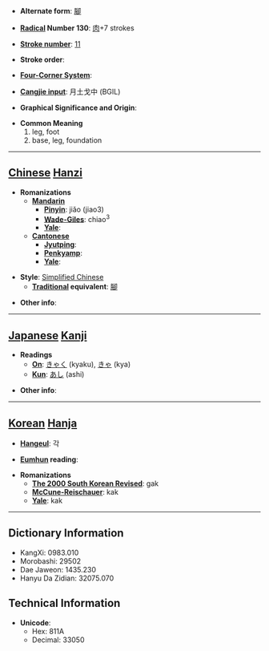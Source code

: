 * '''Alternate form''': [[腳]]

* '''[[Wiktionary:Chinese radical index| Radical]] Number 130''': [[Wiktionary:Chinese radical index 肉|肉]]+7 strokes

* '''[[Wiktionary:Chinese total strokes index|Stroke number]]''': [[Wiktionary:Chinese total strokes index 11|11]]

* '''Stroke order''': 

* '''[[Wiktionary:Chinese four corner index|Four-Corner System]]''': 

* '''[[Wiktionary:Chinese Cangjie index|Cangjie input]]''': 月土戈中 (BGIL)

* '''Graphical Significance and Origin''': 

* '''Common Meaning'''
*#leg, foot
*# base, leg, foundation


----

== [[Chinese]] [[Hanzi]] ==

* '''Romanizations'''
** '''[[Mandarin]]'''
*** '''[[Pinyin]]''': jiǎo (jiao3)
*** '''[[Wade-Giles]]''': chiao<sup>3</sup>
*** '''[[Yale]]''': 
** '''[[Cantonese]]'''
*** '''[[Jyutping]]''':
*** '''[[Penkyamp]]''': 
*** '''[[Yale]]''': 

* '''Style''': [[Simplified Chinese]] 
** '''[[Traditional Chinese|Traditional]] equivalent''': [[腳]]

* '''Other info''': 

----

== [[Japanese]] [[Kanji]] ==

* '''Readings'''
** '''[[On]]''': [[きゃく]] (kyaku), [[きゃ]] (kya)
** '''[[Kun]]''': [[あし]] (ashi)

* '''Other info''':  

----

== [[Korean]] [[Hanja]] ==

* '''[[Hangeul]]''': 각

* '''[[Eumhun]] reading''': 

* '''Romanizations'''
** '''[[The 2000 South Korean Revised Romanization|The 2000 South Korean Revised]]''': gak
** '''[[McCune-Reischauer]]''': kak
** '''[[Yale]]''': kak

----

== Dictionary Information ==

* KangXi: 0983.010
* Morobashi: 29502
* Dae Jaweon: 1435.230
* Hanyu Da Zidian: 32075.070

== Technical Information ==

* '''Unicode''':
** Hex: 811A
** Decimal: 33050